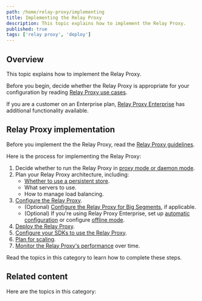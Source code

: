 ```yaml
---
path: /home/relay-proxy/implementing
title: Implementing the Relay Proxy
description: This topic explains how to implement the Relay Proxy.
published: true
tags: ['relay proxy', 'deploy']
---
```


## Overview

This topic explains how to implement the Relay Proxy.

Before you begin, decide whether the Relay Proxy is appropriate for your configuration by reading [Relay Proxy use cases](/home/relay-proxy/use-cases).

If you are a customer on an Enterprise plan, [Relay Proxy Enterprise](/home/relay-proxy/enterprise) has additional functionality available.

## Relay Proxy implementation

Before you implement the the Relay Proxy, read the [Relay Proxy guidelines](/home/relay-proxy/guidelines).

Here is the process for implementing the Relay Proxy:

1. Decide whether to run the Relay Proxy in [proxy mode or daemon mode](/home/relay-proxy/using#using-the-relay-proxy-in-different-modes).
1. Plan your Relay Proxy architecture, including:
    - [Whether to use a persistent store](/home/relay-proxy/using#using-a-persistent-store).
    - What servers to use.
    - How to manage load balancing.
1. [Configure the Relay Proxy](/home/relay-proxy/deploying#configuring-the-relay-proxy).
    - (Optional) [Configure the Relay Proxy for Big Segments](/home/relay-proxy/using#configuring-the-relay-proxy-for-big-segments), if applicable.
    - (Optional) If you're using Relay Proxy Enterprise, set up [automatic configuration](/home/relay-proxy/automatic-configuration) or configure [offline mode](/home/relay-proxy/offline).
1. [Deploy the Relay Proxy](/home/relay-proxy/deploying#deploying-the-relay-proxy).
1. [Configure your SDKs to use the Relay Proxy](/home/relay-proxy/using).
1. [Plan for scaling](/home/relay-proxy/guidelines#scaling-guidelines).
1. [Monitor the Relay Proxy's performance](/home/relay-proxy/monitoring) over time.

Read the topics in this category to learn how to complete these steps.

## Related content

Here are the topics in this category:

<ChildPageList path="/home/relay-proxy/implementing" unsorted="true" />